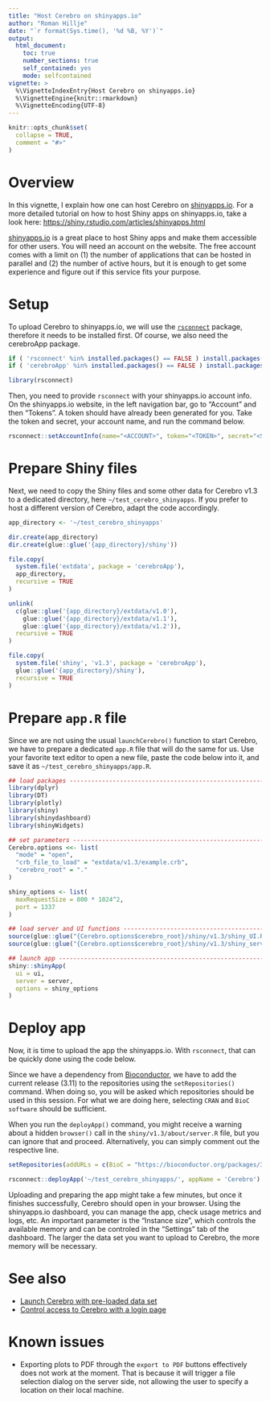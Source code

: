 ```yaml
---
title: "Host Cerebro on shinyapps.io"
author: "Roman Hillje"
date: "`r format(Sys.time(), '%d %B, %Y')`"
output:
  html_document:
    toc: true
    number_sections: true
    self_contained: yes
    mode: selfcontained
vignette: >
  %\VignetteIndexEntry{Host Cerebro on shinyapps.io}
  %\VignetteEngine{knitr::rmarkdown}
  %\VignetteEncoding{UTF-8}
---
```


```r
knitr::opts_chunk$set(
  collapse = TRUE,
  comment = "#>"
)
```

# Overview

In this vignette, I explain how one can host Cerebro on [shinyapps.io](https://www.shinyapps.io).
For a more detailed tutorial on how to host Shiny apps on shinyapps.io, take a look here: <https://shiny.rstudio.com/articles/shinyapps.html>

[shinyapps.io](https://www.shinyapps.io) is a great place to host Shiny apps and make them accessible for other users.
You will need an account on the website.
The free account comes with a limit on (1) the number of applications that can be hosted in parallel and (2) the number of active hours, but it is enough to get some experience and figure out if this service fits your purpose.

# Setup

To upload Cerebro to shinyapps.io, we will use the [`rsconnect`](https://cran.r-project.org/web/packages/rsconnect/index.html) package, therefore it needs to be installed first.
Of course, we also need the cerebroApp package.

```r
if ( 'rsconnect' %in% installed.packages() == FALSE ) install.packages('rsconnect')
if ( 'cerebroApp' %in% installed.packages() == FALSE ) install.packages('cerebroApp')

library(rsconnect)
```

Then, you need to provide `rsconnect` with your shinyapps.io account info.
On the shinyapps.io website, in the left navigation bar, go to "Account" and then "Tokens".
A token should have already been generated for you.
Take the token and secret, your account name, and run the command below.

```r
rsconnect::setAccountInfo(name="<ACCOUNT>", token="<TOKEN>", secret="<SECRET>")
```

# Prepare Shiny files

Next, we need to copy the Shiny files and some other data for Cerebro v1.3 to a dedicated directory, here `~/test_cerebro_shinyapps`.
If you prefer to host a different version of Cerebro, adapt the code accordingly.

```r
app_directory <- '~/test_cerebro_shinyapps'

dir.create(app_directory)
dir.create(glue::glue('{app_directory}/shiny'))

file.copy(
  system.file('extdata', package = 'cerebroApp'),
  app_directory,
  recursive = TRUE
)

unlink(
  c(glue::glue('{app_directory}/extdata/v1.0'),
    glue::glue('{app_directory}/extdata/v1.1'),
    glue::glue('{app_directory}/extdata/v1.2')),
  recursive = TRUE
)

file.copy(
  system.file('shiny', 'v1.3', package = 'cerebroApp'),
  glue::glue('{app_directory}/shiny'),
  recursive = TRUE
)
```

# Prepare `app.R` file

Since we are not using the usual `launchCerebro()` function to start Cerebro, we have to prepare a dedicated `app.R` file that will do the same for us.
Use your favorite text editor to open a new file, paste the code below into it, and save it as `~/test_cerebro_shinyapps/app.R`.

```r
## load packages -------------------------------------------------------------##
library(dplyr)
library(DT)
library(plotly)
library(shiny)
library(shinydashboard)
library(shinyWidgets)

## set parameters ------------------------------------------------------------##
Cerebro.options <<- list(
  "mode" = "open",
  "crb_file_to_load" = "extdata/v1.3/example.crb",
  "cerebro_root" = "."
)

shiny_options <- list(
  maxRequestSize = 800 * 1024^2,
  port = 1337
)

## load server and UI functions ----------------------------------------------##
source(glue::glue("{Cerebro.options$cerebro_root}/shiny/v1.3/shiny_UI.R"))
source(glue::glue("{Cerebro.options$cerebro_root}/shiny/v1.3/shiny_server.R"))

## launch app ----------------------------------------------------------------##
shiny::shinyApp(
  ui = ui,
  server = server,
  options = shiny_options
)
```

# Deploy app

Now, it is time to upload the app the shinyapps.io.
With `rsconnect`, that can be quickly done using the code below.

Since we have a dependency from [Bioconductor](http://bioconductor.org), we have to add the current release (3.11) to the repositories using the `setRepositories()` command.
When doing so, you will be asked which repositories should be used in this session.
For what we are doing here, selecting `CRAN` and `BioC software` should be sufficient.

When you run the `deployApp()` command, you might receive a warning about a hidden `browser()` call in the `shiny/v1.3/about/server.R` file, but you can ignore that and proceed.
Alternatively, you can simply comment out the respective line.

```r
setRepositories(addURLs = c(BioC = "https://bioconductor.org/packages/3.11/bioc"))

rsconnect::deployApp('~/test_cerebro_shinyapps/', appName = 'Cerebro')
```

Uploading and preparing the app might take a few minutes, but once it finishes successfully, Cerebro should open in your browser.
Using the shinyapps.io dashboard, you can manage the app, check usage metrics and logs, etc.
An important parameter is the "Instance size", which controls the available memory and can be controled in the "Settings" tab of the dashboard.
The larger the data set you want to upload to Cerebro, the more memory will be necessary.

# See also

* [Launch Cerebro with pre-loaded data set](launch_cerebro_with_pre-loaded_data_set.html)
* [Control access to Cerebro with a login page](control_access_to_cerebro_with_a_login_page.html)

# Known issues

* Exporting plots to PDF through the `export to PDF` buttons effectively does not work at the moment. That is because it will trigger a file selection dialog on the server side, not allowing the user to specify a location on their local machine.
